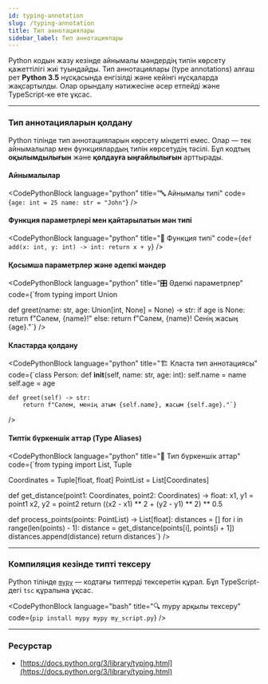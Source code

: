 ```yaml
---
id: typing-annotation
slug: /typing-annotation
title: Тип аннотациялары
sidebar_label: Тип аннотациялары
---
```



Python кодын жазу кезінде айнымалы мәндердің типін көрсету қажеттілігі жиі туындайды. Тип аннотациялары (type annotations) алғаш рет **Python 3.5** нұсқасында енгізілді және кейінгі нұсқаларда жақсартылды. Олар орындалу нәтижесіне әсер етпейді және TypeScript-ке өте ұқсас.

---

### Тип аннотацияларын қолдану

Python тілінде тип аннотацияларын көрсету міндетті емес. Олар — тек айнымалылар мен функциялардың типін көрсетудің тәсілі. Бұл кодтың **оқылымдылығын** және **қолдауға ыңғайлылығын** арттырады.

#### Айнымалылар

<CodePythonBlock
  language="python"
  title="🔤 Айнымалы типі"
  code={`age: int = 25
name: str = "John"`}
/>

#### Функция параметрлері мен қайтарылатын мән типі

<CodePythonBlock
  language="python"
  title="🔧 Функция типі"
  code={`def add(x: int, y: int) -> int:
    return x + y`}
/>

#### Қосымша параметрлер және әдепкі мәндер

<CodePythonBlock
  language="python"
  title="🎛️ Әдепкі параметрлер"
  code={`from typing import Union

def greet(name: str, age: Union[int, None] = None) -> str:
    if age is None:
        return f"Сәлем, {name}!"
    else:
        return f"Сәлем, {name}! Сенің жасың {age}."`}
/>

#### Кластарда қолдану

<CodePythonBlock
  language="python"
  title="🏗️ Класта тип аннотациясы"
  code={`class Person:
    def __init__(self, name: str, age: int):
        self.name = name
        self.age = age

    def greet(self) -> str:
        return f"Сәлем, менің атым {self.name}, жасым {self.age}."`}
/>

#### Типтік бүркеншік аттар (Type Aliases)

<CodePythonBlock
  language="python"
  title="🧩 Тип бүркеншік аттар"
  code={`from typing import List, Tuple

Coordinates = Tuple[float, float]
PointList = List[Coordinates]

def get_distance(point1: Coordinates, point2: Coordinates) -> float:
    x1, y1 = point1
    x2, y2 = point2
    return ((x2 - x1) ** 2 + (y2 - y1) ** 2) ** 0.5

def process_points(points: PointList) -> List[float]:
    distances = []
    for i in range(len(points) - 1):
        distance = get_distance(points[i], points[i + 1])
        distances.append(distance)
    return distances`}
/>

---

### Компиляция кезінде типті тексеру

Python тілінде [`mypy`](http://mypy-lang.org) — кодтағы типтерді тексеретін құрал. Бұл TypeScript-дегі `tsc` құралына ұқсас.

<CodePythonBlock
  language="bash"
  title="🔍 mypy арқылы тексеру"
  code={`pip install mypy
mypy my_script.py`}
/>

---

### Ресурстар

- [https://docs.python.org/3/library/typing.html](https://docs.python.org/3/library/typing.html)

